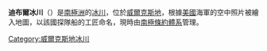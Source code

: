 {{coord|66|17|S|134|36|E|type:glacier_region:AQ_source:GNIS|display=title}}

'''迪布爾冰川'''（{{lang-en|Dibble Glacier}}）是[[南極洲|南極洲]]的[[冰川|冰川]]，位於[[威爾克斯地|威爾克斯地]]，根據[[美國|美國]]海軍的空中照片被繪入地圖，以該國探隊船的工匠命名，現時由[[南極條約體系|南極條約體系]]管理。

{{DEFAULTSORT:Dibble Glacier}}
[[Category:威爾克斯地冰川|Category:威爾克斯地冰川]]


{{WilkesLand-geo-stub}}